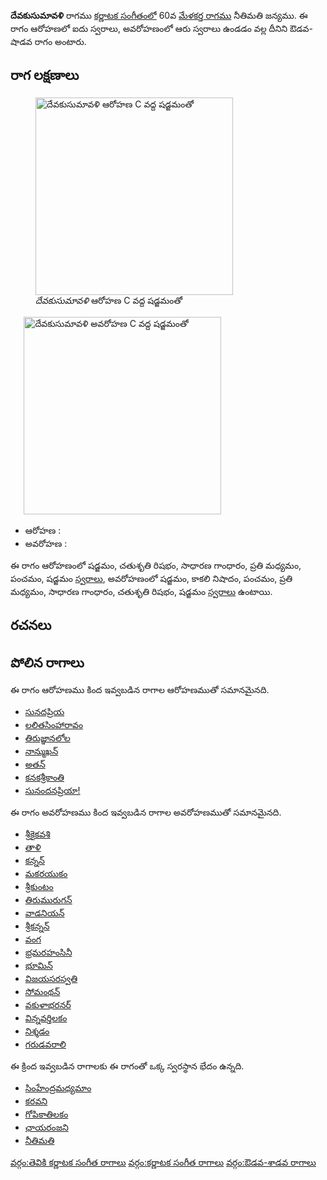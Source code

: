 {{Infobox ragam
	| name          	= దేవకుసుమావళి
	| synonym	    	= 
	| mela          	= 
	| chakra        	= 
	| janaka        	= 
	| type          	= ఔడవ-శాడవ
	| arohanam      	= {{svaraC|S|R2|G2|M2|P|S'}} 
	| avarohanam    	= {{svaraC|S'|N3|P|M2|G2|R2|S}}
	| jeeva         	=
	| chhaya        	=
	| nyasa         	=
	| vishesha      	= 
	| equivalent  		= 
}}
{{కర్ణాటక సంగీత రాగాలు}}
'''దేవకుసుమావళి''' రాగము [[కర్ణాటక సంగీతం]]లో 60వ [[మేళకర్త రాగము]] నీతిమతి జన్యము.  ఈ రాగం ఆరోహణలో ఐదు స్వరాలు, అవరోహణంలో ఆరు స్వరాలు ఉండడం వల్ల దీనిని ఔడవ-షాడవ రాగం అంటారు.


==రాగ లక్షణాలు==
[[Image:devakusumavali_ar_kb2wiki.png|thumb|right|316px|''దేవకుసుమావళి'' ఆరోహణ C వద్ద షడ్జమంతో]]
	[[Image:devakusumavali_av_kb2wiki.png|thumb|right|316px|''దేవకుసుమావళి'' అవరోహణ C వద్ద షడ్జమంతో]]

* ఆరోహణ : {{svaraC|S|R2|G2|M2|P|S'}} 
* అవరోహణ : {{svaraC|S'|N3|P|M2|G2|R2|S}}

ఈ రాగం ఆరోహణంలో షడ్జమం, చతుశృతి రిషభం, సాధారణ  గాంధారం, ప్రతి మధ్యమం, పంచమం, షడ్జమం [[స్వరాలు]], అవరోహణంలో షడ్జమం, కాకలి  నిషాదం, పంచమం, ప్రతి మధ్యమం, సాధారణ  గాంధారం, చతుశృతి రిషభం, షడ్జమం [[స్వరాలు]] ఉంటాయి.

==రచనలు==



==పోలిన రాగాలు==
ఈ రాగం ఆరోహణము కింద ఇవ్వబడిన రాగాల ఆరోహణముతో సమానమైనది.
* [[సునదప్రియ]]
* [[లలితసింహారావం]]
* [[ తిరుజ్ఞానలోల]]
* [[ నాన్ముఖన్]]
* [[అతన్]]
* [[కనకశ్రీకాంతి]]
* [[సునందనప్రియా!]]

ఈ రాగం అవరోహణము కింద ఇవ్వబడిన రాగాల అవరోహణముతో సమానమైనది.
* [[శ్రీకైకవశి]]
* [[తాళి]]
* [[కన్నన్]]
* [[మకరయుకం]]
* [[ శ్రీకుంటం]]
* [[తిరుమురుగన్]]
* [[వాడనియన్]]
* [[ శ్రీకన్నన్]]
* [[వంగ]]
* [[భ్రమరహంసినీ]]
* [[భూమిన్]]
* [[విజయసరస్వతి]]
* [[సోమంథన్]]
* [[ వకుళాభరనర్]]
* [[విన్నవర్తిలకం]]
* [[నిశ్శడం]]
* [[గరుడవరాలి]]

ఈ క్రింద ఇవ్వబడిన రాగాలకు ఈ రాగంతో ఒక్క స్వరస్థాన భేదం ఉన్నది.
* [[సింహేంద్రమధ్యమాం]]
* [[కరవని]]
* [[గోపికాతిలకం]]
* [[ఛాయరంజని]]
* [[నీతిమతి]]



[[వర్గం:తెవికి కర్ణాటక సంగీత రాగాలు]]
[[వర్గం:కర్ణాటక సంగీత రాగాలు]]
[[వర్గం:ఔడవ-శాడవ రాగాలు]]